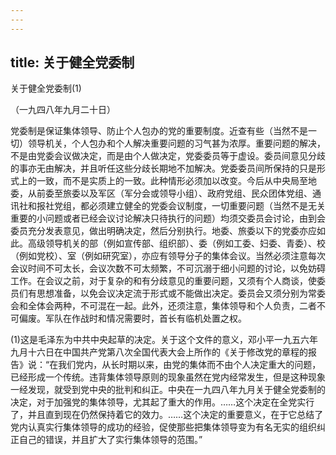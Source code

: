 ```yaml
---
---
---
```

title: 关于健全党委制
---



关于健全党委制(1)


（一九四八年九月二十日）

党委制是保证集体领导、防止个人包办的党的重要制度。近查有些（当然不是一切）领导机关，个人包办和个人解决重要问题的习气甚为浓厚。重要问题的解决，不是由党委会议做决定，而是由个人做决定，党委委员等于虚设。委员间意见分歧的事亦无由解决，并且听任这些分歧长期地不加解决。党委委员间所保持的只是形式上的一致，而不是实质上的一致。此种情形必须加以改变。今后从中央局至地委，从前委至旅委以及军区（军分会或领导小组）、政府党组、民众团体党组、通讯社和报社党组，都必须建立健全的党委会议制度，一切重要问题（当然不是无关重要的小问题或者已经会议讨论解决只待执行的问题）均须交委员会讨论，由到会委员充分发表意见，做出明确决定，然后分别执行。地委、旅委以下的党委亦应如此。高级领导机关的部（例如宣传部、组织部）、委（例如工委、妇委、青委）、校（例如党校）、室（例如研究室），亦应有领导分子的集体会议。当然必须注意每次会议时间不可太长，会议次数不可太频繁，不可沉溺于细小问题的讨论，以免妨碍工作。在会议之前，对于复杂的和有分歧意见的重要问题，又须有个人商谈，使委员们有思想准备，以免会议决定流于形式或不能做出决定。委员会又须分别为常委会和全体会两种，不可混在一起。此外，还须注意，集体领导和个人负责，二者不可偏废。军队在作战时和情况需要时，首长有临机处置之权。

(1)这是毛泽东为中共中央起草的决定。关于这个文件的意义，邓小平一九五六年九月十六日在中国共产党第八次全国代表大会上所作的《关于修改党的章程的报告》说：“在我们党内，从长时期以来，由党的集体而不由个人决定重大的问题，已经形成一个传统。违背集体领导原则的现象虽然在党内经常发生，但是这种现象一经发现，就受到党中央的批判和纠正。中央在一九四八年九月关于健全党委制的决定，对于加强党的集体领导，尤其起了重大的作用。……这个决定在全党实行了，并且直到现在仍然保持着它的效力。……这个决定的重要意义，在于它总结了党内认真实行集体领导的成功的经验，促使那些把集体领导变为有名无实的组织纠正自己的错误，并且扩大了实行集体领导的范围。”